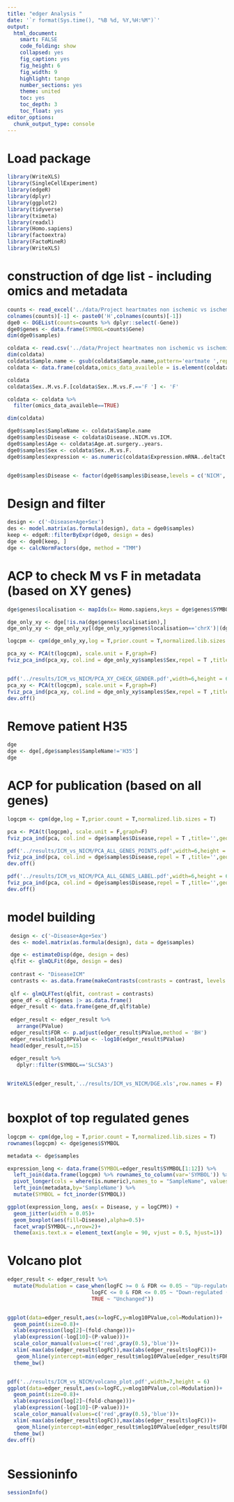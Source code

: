 ```yaml
---
title: "edger Analysis "
date: '`r format(Sys.time(), "%B %d, %Y,%H:%M")`'
output: 
  html_document:
    smart: FALSE
    code_folding: show
    collapsed: yes
    fig_caption: yes
    fig_height: 6
    fig_width: 9
    highlight: tango
    number_sections: yes
    theme: united
    toc: yes
    toc_depth: 3
    toc_float: yes
editor_options: 
  chunk_output_type: console
---
```




# Load package
```r
library(WriteXLS)
library(SingleCellExperiment)
library(edgeR)
library(dplyr)
library(ggplot2)
library(tidyverse)
library(tximeta)
library(readxl)
library(Homo.sapiens)
library(factoextra)
library(FactoMineR)
library(WriteXLS)

```


# construction of dge list - including omics and metadata



```r

counts <- read_excel('../data/Project heartmates non ischemic vs ischemic_SMIT1 implication_count tables with H49.xlsx')
colnames(counts)[-1] <- paste0('H',colnames(counts)[-1])
dge0 <- DGEList(counts=counts %>% dplyr::select(-Gene))
dge0$genes <- data.frame(SYMBOL=counts$Gene)
dim(dge0$samples)

coldata <- read.csv('../data/Project heartmates non ischemic vs ischemic_SMIT1 implication_patients informations_2.csv')
dim(coldata)
coldata$Sample.name <- gsub(coldata$Sample.name,pattern='eartmate ',replacement='')
coldata <- data.frame(coldata,omics_data_availeble = is.element(coldata$Sample.name,rownames(dge0$samples)))

coldata
coldata$Sex..M.vs.F.[coldata$Sex..M.vs.F.=='F '] <- 'F'

coldata <- coldata %>%
  filter(omics_data_availeble==TRUE)

dim(coldata)

dge0$samples$SampleName <- coldata$Sample.name
dge0$samples$Disease <- coldata$Disease..NICM.vs.ICM.
dge0$samples$Age <- coldata$Age.at.surgery..years.
dge0$samples$Sex <- coldata$Sex..M.vs.F.
dge0$samples$expression <- as.numeric(coldata$Expression.mRNA..deltaCt.against.human.RPL32.)


dge0$samples$Disease <- factor(dge0$samples$Disease,levels = c('NICM','ICM'))

```


# Design and filter

```r

design <- c('~Disease+Age+Sex')
des <- model.matrix(as.formula(design), data = dge0$samples)
keep <- edgeR::filterByExpr(dge0, design = des)
dge <- dge0[keep, ]
dge <- calcNormFactors(dge, method = "TMM")

```

#  ACP to check M vs F in metadata (based on XY genes)
```r

dge$genes$localisation <- mapIds(x= Homo.sapiens,keys = dge$genes$SYMBOL,keytype = 'SYMBOL',column = 'CDSCHROM')

dge_only_xy <- dge[!is.na(dge$genes$localisation),]
dge_only_xy <- dge_only_xy[(dge_only_xy$genes$localisation=='chrX')|(dge_only_xy$genes$localisation=='chrY'),]

logcpm <- cpm(dge_only_xy,log = T,prior.count = T,normalized.lib.sizes = T)

pca_xy <- PCA(t(logcpm), scale.unit = F,graph=F)
fviz_pca_ind(pca_xy, col.ind = dge_only_xy$samples$Sex,repel = T ,title='',geom.ind='text',invisible='quali',addEllipses=F)


pdf('../results/ICM_vs_NICM/PCA_XY_CHECK_GENDER.pdf',width=6,height = 6)
pca_xy <- PCA(t(logcpm), scale.unit = F,graph=F)
fviz_pca_ind(pca_xy, col.ind = dge_only_xy$samples$Sex,repel = T ,title='',geom.ind='text',invisible='quali',addEllipses=F)
dev.off()

```

# Remove patient H35

```r
dge
dge <- dge[,dge$samples$SampleName!='H35']
dge
```



#  ACP for publication (based on all genes)

```r
logcpm <- cpm(dge,log = T,prior.count = T,normalized.lib.sizes = T)

pca <- PCA(t(logcpm), scale.unit = F,graph=F)
fviz_pca_ind(pca, col.ind = dge$samples$Disease,repel = T ,title='',geom.ind='point',invisible='quali',addEllipses=F)

pdf('../results/ICM_vs_NICM/PCA_ALL_GENES_POINTS.pdf',width=6,height = 6)
fviz_pca_ind(pca, col.ind = dge$samples$Disease,repel = T ,title='',geom.ind='point',invisible='quali',addEllipses=F)
dev.off()

pdf('../results/ICM_vs_NICM/PCA_ALL_GENES_LABEL.pdf',width=6,height = 6)
fviz_pca_ind(pca, col.ind = dge$samples$Disease,repel = T ,title='',geom.ind='text',invisible='quali',addEllipses=F)
dev.off()


```



# model building

```r
 
 design <- c('~Disease+Age+Sex')
 des <- model.matrix(as.formula(design), data = dge$samples)

 dge <- estimateDisp(dge, design = des)
 qlfit <- glmQLFit(dge, design = des)
 
 contrast <- "DiseaseICM"
 contrasts <- as.data.frame(makeContrasts(contrasts = contrast, levels = des))
 
 qlf <- glmQLFTest(qlfit, contrast = contrasts)
 gene_df <- qlf$genes |> as.data.frame() 
 edger_result <- data.frame(gene_df,qlf$table)
 
 edger_result <- edger_result %>%
   arrange(PValue)
 edger_result$FDR <- p.adjust(edger_result$PValue,method = 'BH')
 edger_result$mlog10PValue <- -log10(edger_result$PValue)
 head(edger_result,n=15)
 
 edger_result %>%
   dplyr::filter(SYMBOL=='SLC5A3')


WriteXLS(edger_result,'../results/ICM_vs_NICM/DGE.xls',row.names = F)
 
```



# boxplot of top regulated genes

```r
logcpm <- cpm(dge,log = T,prior.count = T,normalized.lib.sizes = T)
rownames(logcpm) <- dge$genes$SYMBOL

metadata <- dge$samples

expression_long <- data.frame(SYMBOL=edger_result$SYMBOL[1:12]) %>%
  left_join(data.frame(logcpm) %>% rownames_to_column(var='SYMBOL')) %>%
  pivot_longer(cols = where(is.numeric),names_to = "SampleName", values_to = "logCPM") %>%
  left_join(metadata,by='SampleName') %>%
  mutate(SYMBOL = fct_inorder(SYMBOL))

ggplot(expression_long, aes(x = Disease, y = logCPM)) + 
  geom_jitter(width = 0.05)+
  geom_boxplot(aes(fill=Disease),alpha=0.5)+
  facet_wrap(SYMBOL~.,nrow=2)+
  theme(axis.text.x = element_text(angle = 90, vjust = 0.5, hjust=1))


```


 
# Volcano plot

```r

edger_result <- edger_result %>%
  mutate(Modulation = case_when(logFC >= 0 & FDR <= 0.05 ~ "Up-regulated (FDR < 0.05)",
                           logFC <= 0 & FDR <= 0.05 ~ "Down-regulated (FDR < 0.05)",
                           TRUE ~ "Unchanged")) 


ggplot(data=edger_result,aes(x=logFC,y=mlog10PValue,col=Modulation))+
  geom_point(size=0.8)+
  xlab(expression(log[2]~(fold-change)))+
  ylab(expression(-log[10]~(P-value)))+
  scale_color_manual(values=c('red',gray(0.5),'blue'))+
  xlim(-max(abs(edger_result$logFC)),max(abs(edger_result$logFC)))+
   geom_hline(yintercept=min(edger_result$mlog10PValue[edger_result$FDR<0.05]), linetype="dashed", color = gray(0.3),lwd=1)+
  theme_bw()


pdf('../results/ICM_vs_NICM/volcano_plot.pdf',width=7,height = 6)
ggplot(data=edger_result,aes(x=logFC,y=mlog10PValue,col=Modulation))+
  geom_point(size=0.8)+
  xlab(expression(log[2]~(fold-change)))+
  ylab(expression(-log[10]~(P-value)))+
  scale_color_manual(values=c('red',gray(0.5),'blue'))+
  xlim(-max(abs(edger_result$logFC)),max(abs(edger_result$logFC)))+
   geom_hline(yintercept=min(edger_result$mlog10PValue[edger_result$FDR<0.05]), linetype="dashed", color = gray(0.3),lwd=1)+
  theme_bw()
dev.off()



```
 
 
 

 



# Sessioninfo

```r
sessionInfo()
```



